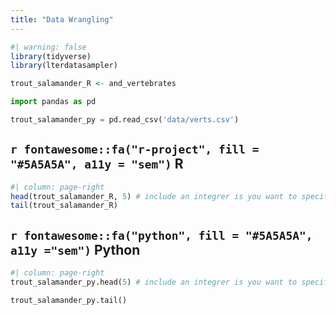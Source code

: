 ```yaml
---
title: "Data Wrangling"
---
```


```r
#| warning: false
library(tidyverse)
library(lterdatasampler)

trout_salamander_R <- and_vertebrates
```

```python
import pandas as pd

trout_salamander_py = pd.read_csv('data/verts.csv')
```



::: panel-tabset
## `r fontawesome::fa("r-project", fill = "#5A5A5A", a11y = "sem")` R

```r
#| column: page-right
head(trout_salamander_R, 5) # include an integrer is you want to specify the number of rows returned
tail(trout_salamander_R)
```

## `r fontawesome::fa("python", fill = "#5A5A5A", a11y ="sem")` Python

```python
#| column: page-right
trout_salamander_py.head(5) # include an integrer is you want to specify the number of rows returned

trout_salamander_py.tail()
```
:::